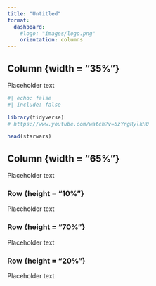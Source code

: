 ```yaml
---
title: "Untitled"
format: 
  dashboard:
    #logo: "images/logo.png"
    orientation: columns
---
```




## Column {width = "35%"}
Placeholder text 

```r
#| echo: false
#| include: false

library(tidyverse)
# https://www.youtube.com/watch?v=5zYrgRylkH0

```

```r
head(starwars)
```


## Column {width = "65%"}
Placeholder text 

### Row {height = "10%"}
Placeholder text 

### Row {height = "70%"}
Placeholder text 

### Row {height = "20%"}
Placeholder text 


